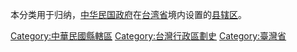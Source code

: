 本分类用于归纳，[[中華民國政府|中华民国政府]]在[[臺灣省|台湾省]]境内设置的[[縣轄區_(中華民國)|县辖区]]。

[[Category:中華民國縣轄區|Category:中華民國縣轄區]]
[[Category:台灣行政區劃史|Category:台灣行政區劃史]]
[[Category:臺灣省|Category:臺灣省]]